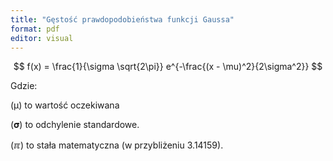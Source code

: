 ---
title: "Gęstość prawdopodobieństwa funkcji Gaussa"
format: pdf
editor: visual
---

$$
f(x) = \frac{1}{\sigma \sqrt{2\pi}} e^{-\frac{(x - \mu)^2}{2\sigma^2}}
$$

Gdzie:

(µ) to wartość oczekiwana

(𝛔) to odchylenie standardowe.

(ℼ) to stała matematyczna (w przybliżeniu 3.14159).
